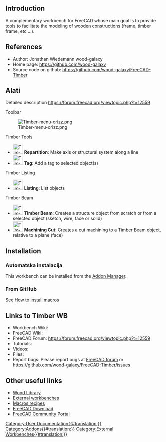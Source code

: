 <languages/>
<div lang="en" dir="ltr" class="mw-content-ltr">
{{VeryImportantMessage|This workbench is no longer developed or maintained.}}
</div>

<div lang="en" dir="ltr" class="mw-content-ltr">
==Introduction==
</div>

{{TOCright}}

<div lang="en" dir="ltr" class="mw-content-ltr">
A complementary workbench for FreeCAD whose main goal is to provide tools to facilitate the modeling of wooden constructions (frame, timber frame, etc ...).
</div>

<div lang="en" dir="ltr" class="mw-content-ltr">
==References==
</div>

<div lang="en" dir="ltr" class="mw-content-ltr">
* Author: Jonathan Wiedemann wood-galaxy
* Home page: https://github.com/wood-galaxy
* Source code on github: https://github.com/wood-galaxy/FreeCAD-Timber
</div>

<span id="Tools"></span>
==Alati==

<div lang="en" dir="ltr" class="mw-content-ltr">
Detailed description https://forum.freecad.org/viewtopic.php?t=12559
</div>

<div lang="en" dir="ltr" class="mw-content-ltr">
Toolbar
</div>

<div lang="en" dir="ltr" class="mw-content-ltr">
[[Image:Timber-menu-orizz.png]]
</div>

<div lang="en" dir="ltr" class="mw-content-ltr">
Timber Tools
* [[Image:Timber-Repartition.svg|32px]] '''Repartition''': Make axis or structural system along a line
* [[Image:Timber-Tag.svg|32px]] '''Tag''': Add a tag to selected object(s)
</div>

<div lang="en" dir="ltr" class="mw-content-ltr">
Timber Listing
* [[Image:Timber-Listing.svg|32px]] '''Listing''': List objects
</div>

<div lang="en" dir="ltr" class="mw-content-ltr">
Timber Beam
* [[Image:Timber-Beam.svg|32px]] '''Timber Beam''': Creates a structure object from scratch or from a selected object (sketch, wire, face or solid)
* [[Image:Timber-MachiningCut.svg|32px]] '''Machining Cut''': Creates a cut machining to a Timber Beam object, relative to a plane (face)
</div>

<div lang="en" dir="ltr" class="mw-content-ltr">
==Installation==
</div>

<span id="Automatic_installation"></span>
===Automatska instalacija===

<div lang="en" dir="ltr" class="mw-content-ltr">
This workbench can be installed from the [[Std_AddonMgr|Addon Manager]].
</div>

<div lang="en" dir="ltr" class="mw-content-ltr">
===From GitHub===
</div>

<div lang="en" dir="ltr" class="mw-content-ltr">
See [[How_to_install_macros|How to install macros]]
</div>

<div lang="en" dir="ltr" class="mw-content-ltr">
==Links to Timber WB==
</div>

<div lang="en" dir="ltr" class="mw-content-ltr">
* Workbench Wiki: 
* FreeCAD Wiki:
* FreeCAD Forum: https://forum.freecad.org/viewtopic.php?t=12559
* Tutorials: 
* Videos:  
* Files: 
* Report bugs: Please report bugs at [http://forum.freecad.org/index.php FreeCAD forum] or https://github.com/wood-galaxy/FreeCAD-Timber/issues
</div>

<div lang="en" dir="ltr" class="mw-content-ltr">
==Other useful links==
</div>

<div lang="en" dir="ltr" class="mw-content-ltr">
* [https://github.com/wood-galaxy/FC-Library Wood Library]
* [[External_workbenches|External workbenches]]
* [[Macros_recipes|Macros recipes]]
* [[Download|FreeCAD Download]]
* [[FreeCAD_Community_Portal|FreeCAD Community Portal]]
</div>


[[Category:User Documentation{{#translation:}}]]
[[Category:Addons{{#translation:}}]]
[[Category:External Workbenches{{#translation:}}]]